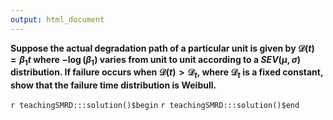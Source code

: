 ```yaml
---
output: html_document
---
```


__Suppose the actual degradation path of a particular unit is given by $\mathcal{D}(t) = \beta_{1} t$ where $-\log(\beta_{1})$ varies from unit to unit according to a $SEV(\mu, \sigma)$ distribution. If failure occurs when $\mathcal{D}(t) > \mathcal{D}_t$, where $\mathcal{D}_t$ is a fixed constant, show that the failure time distribution is Weibull.__

`r teachingSMRD:::solution()$begin`
`r teachingSMRD:::solution()$end`
